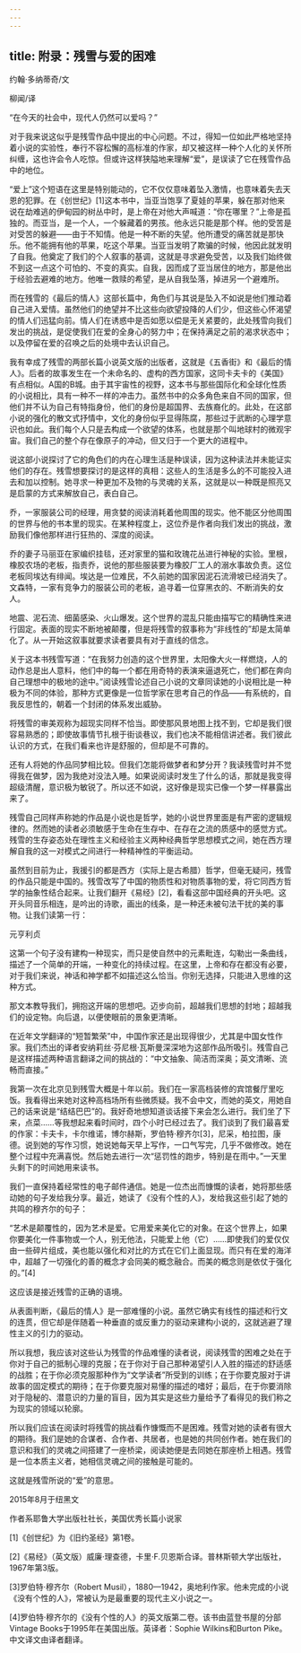 ```yaml
---
---
---
```

title: 附录：残雪与爱的困难
---




约翰·多纳蒂奇/文

柳闻/译





“在今天的社会中，现代人仍然可以爱吗？”

对于我来说这似乎是残雪作品中提出的中心问题。不过，得知一位如此严格地坚持着小说的实验性，奉行不容松懈的高标准的作家，却又被这样一种个人化的关怀所纠缠，这也许会令人吃惊。但或许这样狭隘地来理解“爱”，是误读了它在残雪作品中的地位。

“爱上”这个短语在这里是特别能动的，它不仅仅意味着坠入激情，也意味着失去天恩的犯罪。在《创世纪》[1]这本书中，当亚当饱享了夏娃的苹果，躲在那对他来说在劫难逃的伊甸园的树丛中时，是上帝在对他大声喊道：“你在哪里？”上帝是孤独的。而亚当，是一个人，一个躲藏着的男孩。他永远只能是那个样。他的受苦是对受苦的躲避——由于不知情。他是一种不断的失望。他所遭受的痛苦就是那快乐。他不能拥有他的苹果，吃这个苹果。当亚当发明了欺骗的时候，他因此就发明了自我。他奠定了我们的个人叙事的基调，这就是寻求避免受苦，以及我们始终做不到这一点这个可怕的、不变的真实。自我，因而成了亚当居住的地方，那是他出于经验去避难的地方。他唯一救赎的希望，是从自我坠落，掉进另一个避难所。

而在残雪的《最后的情人》这部长篇中，角色们与其说是坠入不如说是他们推动着自己进入爱情。虽然他们的绝望并不比这些向欲望投降的人们少，但这些心怀渴望的情人们迅猛向前。情人们在诱惑中是否如愿以偿是无关紧要的，此处残雪向我们发出的挑战，是促使我们在爱的全身心的努力中；在保持满足之前的渴求状态中；以及停留在爱的召唤之后的处境中去认识自己。

我有幸成了残雪的两部长篇小说英文版的出版者，这就是《五香街》和《最后的情人》。后者的故事发生在一个未命名的、虚构的西方国家，这同卡夫卡的《美国》有点相似。A国的B城。由于其宇宙性的视野，这本书与那些国际化和全球化性质的小说相比，具有一种不一样的冲击力。虽然书中的众多角色来自不同的国家，但他们并不认为自己有特指身份，他们的身份是超国界、去族裔化的。此处，在这部小说的强化的散文式抒情中，文化的身份似乎显得陈腐，那些过于武断的心理学意识也如此。我们每个人只是去构成一个欲望的体系，也就是那个叫地球村的微观宇宙。我们自己的整个存在像原子的冲动，但又归于一个更大的进程中。

说这部小说探讨了它的角色们的内在心理生活是种误读，因为这种读法并未能证实他们的存在。残雪想要探讨的是这样的真相：这些人的生活是多么的不可能投入进去和加以控制。她寻求一种更加不及物的与灵魂的关系，这就是以一种既是照亮又是启蒙的方式来解放自己，表白自己。

乔，一家服装公司的经理，用贪婪的阅读消耗着他周围的现实。他不能区分他周围的世界与他的书本里的现实。在某种程度上，这位乔是作者向我们发出的挑战，激励我们像他那样进行狂热的、深度的阅读。

乔的妻子马丽亚在家编织挂毯，还对家里的猫和玫瑰花丛进行神秘的实验。里根，橡胶农场的老板，指责乔，说他的那些服装要为橡胶厂工人的溺水事故负责。这位老板同埃达有绯闻。埃达是一位难民，不久前她的国家因泥石流滑坡已经消失了。文森特，一家有竞争力的服装公司的老板，追寻着一位穿黑衣的、不断消失的女人。

地震、泥石流、细菌感染、火山爆发。这个世界的混乱只能由描写它的精确性来进行固定。表面的现实不断地被颠覆，但是将残雪的叙事称为“非线性的”却是太简单化了。从一开始这叙事就要求读者要具有对于直线的信念。

关于这本书残雪写道：“在我努力创造的这个世界里，太阳像大火一样燃烧，人的动作总是出人意料，他们中的每一个都在用奇特的表演来逼退死亡，他们都在奔向自己理想中的极地的途中。”阅读残雪论述自己小说的文章同读她的小说相比是一种极为不同的体验，那种方式更像是一位哲学家在思考自己的作品——有系统的，自我反思性的，朝着一个封闭的体系发出威胁。

将残雪的审美观称为超现实同样不恰当。即使那风景地图上找不到，它却是我们很容易熟悉的；即使故事情节扎根于街谈巷议，我们也决不能相信讲述者。我们彼此认识的方式，在我们看来也许是舒服的，但却是不可靠的。

还有人将她的作品同梦相比较。但我们怎能将做梦者和梦分开？我读残雪时并不觉得我在做梦，因为我绝对没法入睡。如果说阅读时发生了什么的话，那就是我变得超级清醒，意识极为敏锐了。所以还不如说，这好像是现实已像一个梦一样暴露出来了。

残雪自己同样声称她的作品是小说也是哲学，她的小说世界里面是有严密的逻辑规律的。然而她的读者必须敏感于生命在生存中、在存在之流的质感中的感觉方式。残雪的生存姿态处在理性主义和经验主义两种经典哲学思想模式之间，她在西方理解自我的这一对模式之间进行一种精神性的平衡运动。

虽然到目前为止，我援引的都是西方（实际上是古希腊）哲学，但毫无疑问，残雪的作品只能是中国的。残雪改写了中国的物质性和对物质事物的爱，将它同西方哲学的抽象性结合起来。让我们翻开《易经》[2]，看看这部中国经典的开头吧。这开头同音乐相连，是吟出的诗歌，画出的线条，是一种还未被句法干扰的美的事物。让我们读第一行：

元亨利贞

这第一个句子没有建构一种现实，而只是使自然中的元素毗连，勾勒出一条曲线，描述了一个简单的开端，一种变化的持续过程。在这里，上帝和存在都没有必要，对于我们来说，神话和神学都不如描述这么恰当。你别无选择，只能进入思维的这种方式。

那文本教导我们，拥抱这开端的思想吧。迈步向前，超越我们思想的封地；超越我们的设定物。向后退，以便使眼前的景象更清晰。

在近年文学翻译的“短暂繁荣”中，中国作家还是出现得很少，尤其是中国女性作家。我们杰出的译者安纳莉丝·芬尼根·瓦斯曼深深地为这部作品所吸引。残雪自己是这样描述两种语言翻译之间的挑战的：“中文抽象、简洁而深奥；英文清晰、流畅而直接。”

我第一次在北京见到残雪大概是十年以前。我们在一家高档装修的宾馆餐厅里吃饭。我看得出来她对这种高档场所有些微质疑。我不会中文，而她的英文，用她自己的话来说是“结结巴巴”的。我好奇地想知道谈话接下来会怎么进行。我们坐了下来，点菜……等我想起来看时间时，四个小时已经过去了。我们谈到了我们最喜爱的作家：卡夫卡，卡尔维诺，博尔赫斯，罗伯特·穆齐尔[3]，尼采，柏拉图，康德。说到她的写作习惯，她说她每天早上写作，一口气写完，几乎不做修改。她在整个过程中充满喜悦。然后她去进行一次“惩罚性的跑步，特别是在雨中。”一天里头剩下的时间她用来读书。

我们一直保持着经常性的电子邮件通信。她是一位杰出而慷慨的读者，她将那些感动她的句子发给我分享。最近，她读了《没有个性的人》，发给我这些引起了她的共鸣的穆齐尔的句子：

“艺术是颠覆性的，因为艺术是爱。它用爱来美化它的对象。在这个世界上，如果你要美化一件事物或一个人，别无他法，只能爱上他（它）……即使我们的爱仅仅由一些碎片组成，美也能以强化和对比的方式在它们上面显现。而只有在爱的海洋中，超越了一切强化的善的概念才会同美的概念融合。而美的概念则是依仗于强化的。”[4]

这应该是接近残雪的正确的语境。

从表面判断，《最后的情人》是一部难懂的小说。虽然它确实有线性的描述和行文的连贯，但它却是伴随着一种垂直的或反重力的驱动来建构小说的，这就逃避了理性主义的引力的驱动。

所以我想，我应该对这些认为残雪的作品难懂的读者说，阅读残雪的困难之处在于你对于自己的抵制心理的克服；在于你对于自己那种渴望引人入胜的描述的舒适感的战胜；在于你必须克服那种作为“文学读者”所受到的训练；在于你要克服对于讲故事的固定模式的期待；在于你要克服对易懂的描述的嗜好；最后，在于你要消除对于隐秘的、潜意识的力量的盲目，因为其实是这些力量给予了看得见的我们称之为现实的领域以轮廓。

所以我们应该在阅读时将残雪的挑战看作慷慨而不是困难。残雪对她的读者有很大的期待。我们是她的合谋者、合作者、共居者，也是她的共同创作者。她在我们的意识和我们的灵魂之间搭建了一座桥梁，阅读她便是去同她在那座桥上相遇。残雪是一位本质主义者，她相信灵魂之间的接触是可能的。

这就是残雪所说的“爱”的意思。

2015年8月于纽黑文

作者系耶鲁大学出版社社长，美国优秀长篇小说家





[1]《创世纪》为《旧约圣经》第1卷。

[2]《易经》（英文版）威廉·理查德，卡里·F.贝恩斯合译。普林斯顿大学出版社，1967年第3版。

[3]罗伯特·穆齐尔（Robert Musil），1880—1942，奥地利作家。他未完成的小说《没有个性的人》，常被认为是最重要的现代主义小说之一。

[4]罗伯特·穆齐尔的《没有个性的人》的英文版第二卷。该书由蓝登书屋的分部Vintage Books于1995年在美国出版。英译者：Sophie Wilkins和Burton Pike。中文译文由译者翻译。